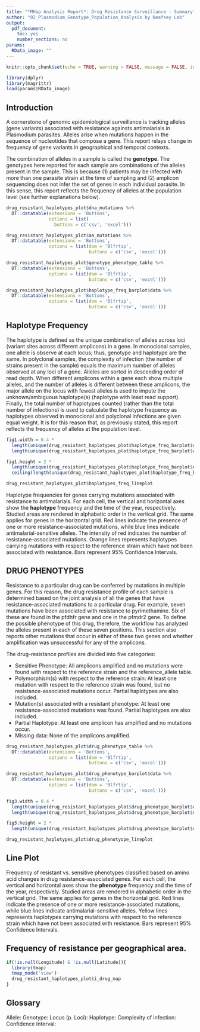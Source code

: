 ```yaml
---
title: "*MHap Analysis Report*: Drug Resistance Surveillance - Summary"
author: "02_Plasmodium_Genotype_Population_Analysis by Neafsey Lab"
output:
  pdf_document:
    toc: yes
    number_sections: no
params:
  RData_image: ""
---
```

  
```r
knitr::opts_chunk$set(echo = TRUE, warning = FALSE, message = FALSE, include = TRUE)
```

```r
library(dplyr)
library(magrittr)
load(params$RData_image)
```

## Introduction

A cornerstone of genomic epidemiological surveillance is tracking alleles (gene 
variants) associated with resistance againsts antimalarials in Plasmodium 
parasites. Alleles arise when mutations happen in the sequence of 
nucleotides that compose a gene. This report relays change in frequency of gene
variants in geographical and temporal contexts.

The combination of alleles in a sample is called the **genotype**. The 
genotypes here reported for each sample are combinations of the alleles present 
in the sample. This is because (1) patients may be infected with more than one 
parasite strain at the time of sampling and (2) amplicon sequencing does not 
infer the set of genes in each individual parasite. In this sense, this report 
reflects the frequency of alleles at the population level (see further
explanations below).

```r
drug_resistant_haplotypes_plot$dna_mutations %>%
  DT::datatable(extensions = 'Buttons',
                options = list(
                  buttons = c('csv', 'excel')))

drug_resistant_haplotypes_plot$aa_mutations %>%
  DT::datatable(extensions = 'Buttons',
                options = list(dom = 'Blfrtip',
                               buttons = c('csv', 'excel')))

drug_resistant_haplotypes_plot$genotype_phenotype_table %>%
  DT::datatable(extensions = 'Buttons',
                options = list(dom = 'Blfrtip',
                               buttons = c('csv', 'excel')))

drug_resistant_haplotypes_plot$haplotype_freq_barplot$data %>%
  DT::datatable(extensions = 'Buttons',
                options = list(dom = 'Blfrtip',
                               buttons = c('csv', 'excel')))
```

## Haplotype Frequency

The haplotype is defined as the unique combination of alleles across loci 
(variant sites across different amplicons) in a gene. In monoclonal samples, 
one allele is observe at each locus; thus, genotype and haplotype are the same. 
In polyclonal samples, the complexity of infection (the number of strains
present in the sample) equals the maximum number of alleles observed at any loci
of a gene. Alleles are sorted in descending order of read depth. When different 
amplicons within a gene each show multiple alleles, and the number of alleles is
different between these amplicons, the major allele on the locus with fewest 
alleles is used to impute the unknown/ambiguous haplotype(s) (haplotype with 
least read support). Finally, the total number of haplotypes counted (rather 
than the total number of infections) is used to calculate the haplotype 
frequency as haplotypes observed in monoclonal and polyclonal infections are 
given equal weight. It is for this reason that, as previously stated, this 
report reflects the frequency of alleles at the population level.

```r
fig1.width = 0.4 * 
  length(unique(drug_resistant_haplotypes_plot$haplotype_freq_barplot$data$var2)) *
  length(unique(drug_resistant_haplotypes_plot$haplotype_freq_barplot$data$gene_names))

fig1.height = 2 * 
  length(unique(drug_resistant_haplotypes_plot$haplotype_freq_barplot$data$var1)) +
  ceiling(length(unique(drug_resistant_haplotypes_plot$haplotype_freq_barplot$data$gene_haplo))/3)/2
```

```r
drug_resistant_haplotypes_plot$haplotypes_freq_lineplot
```

Haplotype frequencies for genes carrying mutations associated with resistance to
antimalarials. For each cell, the vertical and horizontal axes show the
**haplotype** frequency and the time of the year, respectively. Studied areas are
rendered in alphabetic order in the vertical grid. The same applies for genes in
the horizontal grid. Red lines indicate the presence of one or more 
resistance-associated mutations, while blue lines indicate antimalarial-sensitive
alleles. The intensity of red indicates the number of resistance-associated 
mutations. Orange lines represents haplotypes carrying mutations with respect to
the reference strain which have not been associated with resistance. Bars represent
95% Confidence Intervals.

## DRUG PHENOTYPES

Resistance to a particular drug can be conferred by mutations in multiple genes.
For this reason, the drug resistance profile of each sample is determined based
on the joint analysis of all the genes that have resistance-associated mutations
to a particular drug. For example, seven mutations
have been associated with resistance to pyrimethamine. Six of these are found in 
the pfdhfr gene and one in the pfmdr2 gene. To define the possible phenotype of 
this drug, therefore, the workflow has analyzed the alleles present in each of 
these seven positions. This section also reports other mutations that occur in 
either of these two genes and whether amplification was unsuccessful for any of 
the amplicons.

The drug-resistance profiles are divided into five categories:
  
* Sensitive Phenotype: All amplicons amplified and no mutations were found with respect to the reference strain and the reference_allele table.
* Polymorphism(s) with respect to the reference strain: At least one mutation with respect to the reference strain was found, but no resistance-associated mutations occur. Partial haplotypes are also included.
* Mutation(s) associated with a resistant phenotype: At least one resistance-associated mutations was found. Partial haplotypes are also included.
* Partial Haplotype: At least one amplicon has amplified and no mutations occur.
* Missing data: None of the amplicons amplified.

```r
drug_resistant_haplotypes_plot$drug_phenotype_table %>%
  DT::datatable(extensions = 'Buttons',
                options = list(dom = 'Blfrtip',
                               buttons = c('csv', 'excel')))

drug_resistant_haplotypes_plot$drug_phenotype_barplot$data %>%
  DT::datatable(extensions = 'Buttons',
                options = list(dom = 'Blfrtip',
                               buttons = c('csv', 'excel')))
```

```r
fig3.width = 0.4 * 
  length(unique(drug_resistant_haplotypes_plot$drug_phenotype_barplot$data$var2)) *
  length(unique(drug_resistant_haplotypes_plot$drug_phenotype_barplot$data$Drug))

fig3.height = 2 * 
  length(unique(drug_resistant_haplotypes_plot$drug_phenotype_barplot$data$var1))
```

```r
drug_resistant_haplotypes_plot$drug_phenotyope_lineplot
```

## Line Plot

Frequency of resistant vs. sensitive phenotypes classified based on amino acid 
changes in drug resistance-associated genes. For each cell, the vertical and 
horizontal axes show the **phenotype** frequency and the time of the year, 
respectively. Studied areas are rendered in alphabetic order in the vertical 
grid. The same applies for genes in the horizontal grid. Red lines indicate the 
presence of one or more resistance-associated mutations, while blue lines 
indicate antimalarial-sensitive alleles. Yellow lines represents haplotypes 
carrying mutations with respect to the reference strain which have not been 
associated with resistance. Bars represent 95% Confidence Intervals.

## Frequency of resistance per geographical area. 

```r
if(!is.null(Longitude) & !is.null(Latitude)){
  library(tmap)
  tmap_mode('view')
  drug_resistant_haplotypes_plot$i_drug_map  
}
```

## Glossary

Allele:
Genotype:
Locus (p. Loci):
Haplotype:
Complexity of infection:
Confidence Interval:
